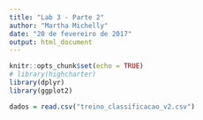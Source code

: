 ```yaml
---
title: "Lab 3 - Parte 2"
author: "Martha Michelly"
date: "20 de fevereiro de 2017"
output: html_document
---
```


```r
knitr::opts_chunk$set(echo = TRUE)
# library(highcharter)
library(dplyr)
library(ggplot2)
```

```r
dados = read.csv("treino_classificacao_v2.csv")
```